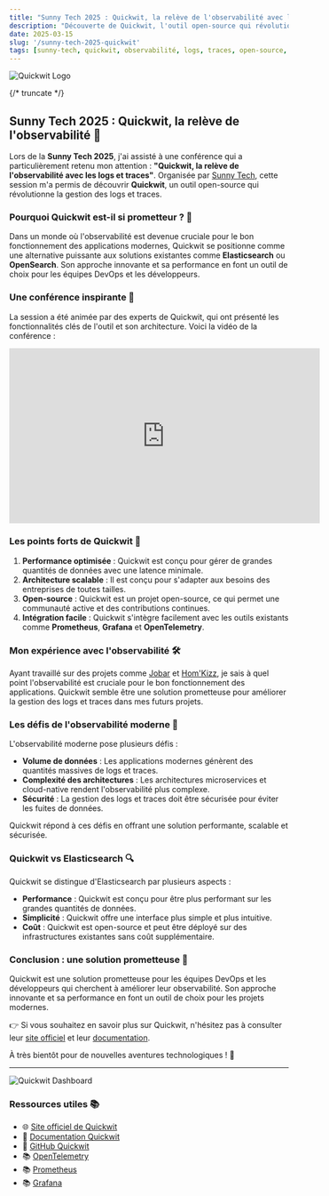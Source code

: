 ```yaml
---
title: "Sunny Tech 2025 : Quickwit, la relève de l'observabilité avec les logs et traces"
description: "Découverte de Quickwit, l'outil open-source qui révolutionne la gestion des logs et traces, lors de la Sunny Tech 2025. Retour d'expérience et analyse des enjeux de l'observabilité moderne."
date: 2025-03-15
slug: '/sunny-tech-2025-quickwit'
tags: [sunny-tech, quickwit, observabilité, logs, traces, open-source, cloud, développement]
---
```



![Quickwit Logo](/img/quickwit-logo.png 'Quickwit Logo')

<HorizontalDisplay />

{/* truncate */}

## Sunny Tech 2025 : Quickwit, la relève de l'observabilité 🌟

Lors de la **Sunny Tech 2025**, j'ai assisté à une conférence qui a particulièrement retenu mon attention : **"Quickwit, la relève de l'observabilité avec les logs et traces"**. Organisée par [Sunny Tech](https://sunny-tech.io/sessions/cm79n2r2o006znz3mijsfg030/), cette session m'a permis de découvrir **Quickwit**, un outil open-source qui révolutionne la gestion des logs et traces.

### Pourquoi Quickwit est-il si prometteur ? 🤔

Dans un monde où l'observabilité est devenue cruciale pour le bon fonctionnement des applications modernes, Quickwit se positionne comme une alternative puissante aux solutions existantes comme **Elasticsearch** ou **OpenSearch**. Son approche innovante et sa performance en font un outil de choix pour les équipes DevOps et les développeurs.

### Une conférence inspirante 🎤

La session a été animée par des experts de Quickwit, qui ont présenté les fonctionnalités clés de l'outil et son architecture. Voici la vidéo de la conférence :

<iframe
	width="560"
	height="315"
	src="https://www.youtube.com/embed/T1tmOveAgFU"
	title="Quickwit, la relève de l'observabilité avec les logs et traces"
	frameborder="0"
	allow="accelerometer; autoplay; clipboard-write; encrypted-media; gyroscope; picture-in-picture; web-share"
	referrerpolicy="strict-origin-when-cross-origin"
	allowfullscreen
></iframe>

### Les points forts de Quickwit 🚀

1. **Performance optimisée** : Quickwit est conçu pour gérer de grandes quantités de données avec une latence minimale.
2. **Architecture scalable** : Il est conçu pour s'adapter aux besoins des entreprises de toutes tailles.
3. **Open-source** : Quickwit est un projet open-source, ce qui permet une communauté active et des contributions continues.
4. **Intégration facile** : Quickwit s'intègre facilement avec les outils existants comme **Prometheus**, **Grafana** et **OpenTelemetry**.

### Mon expérience avec l'observabilité 🛠️

Ayant travaillé sur des projets comme [Jobar](https://www.npmjs.com/package/jobar) et [Hom'Kizz](https://homkizz.com/fr-FR), je sais à quel point l'observabilité est cruciale pour le bon fonctionnement des applications. Quickwit semble être une solution prometteuse pour améliorer la gestion des logs et traces dans mes futurs projets.

### Les défis de l'observabilité moderne 🚧

L'observabilité moderne pose plusieurs défis :

- **Volume de données** : Les applications modernes génèrent des quantités massives de logs et traces.
- **Complexité des architectures** : Les architectures microservices et cloud-native rendent l'observabilité plus complexe.
- **Sécurité** : La gestion des logs et traces doit être sécurisée pour éviter les fuites de données.

Quickwit répond à ces défis en offrant une solution performante, scalable et sécurisée.

### Quickwit vs Elasticsearch 🔍

Quickwit se distingue d'Elasticsearch par plusieurs aspects :

- **Performance** : Quickwit est conçu pour être plus performant sur les grandes quantités de données.
- **Simplicité** : Quickwit offre une interface plus simple et plus intuitive.
- **Coût** : Quickwit est open-source et peut être déployé sur des infrastructures existantes sans coût supplémentaire.

### Conclusion : une solution prometteuse 🎯

Quickwit est une solution prometteuse pour les équipes DevOps et les développeurs qui cherchent à améliorer leur observabilité. Son approche innovante et sa performance en font un outil de choix pour les projets modernes.

👉 Si vous souhaitez en savoir plus sur Quickwit, n'hésitez pas à consulter leur [site officiel](https://quickwit.io/) et leur [documentation](https://quickwit.io/docs/).

À très bientôt pour de nouvelles aventures technologiques ! 🚀

<ArialMultiplex />

---

![Quickwit Dashboard](/img/quickwit-dashboard.png 'Quickwit Dashboard')

### Ressources utiles 📚

- 🌐 [Site officiel de Quickwit](https://quickwit.io/)
- 📖 [Documentation Quickwit](https://quickwit.io/docs/)
- 🐙 [GitHub Quickwit](https://github.com/quickwit-oss/quickwit)
- 📚 [OpenTelemetry](https://opentelemetry.io/)
- 📚 [Prometheus](https://prometheus.io/)
- 📚 [Grafana](https://grafana.com/)